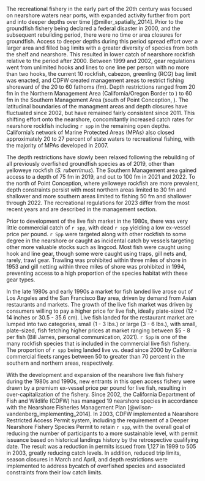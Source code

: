 The recreational fishery in the early part of the 20th century was focused on nearshore waters near ports, with expanded activity further from port and into deeper depths over time [@miller_spatially_2014]. Prior to the groundfish fishery being declared a federal disaster in 2000, and the subsequent rebuilding period, there were no time or area closures for groundfish. Access to deeper depths during this period spread effort over a larger area and filled bag limits with a greater diversity of species from both the shelf and nearshore. This resulted in lower catch of nearshore rockfish relative to the period after 2000. Between 1999 and 2002, gear regulations went from unlimited hooks and lines to one line per person with no more than two hooks, the current 10 rockfish, cabezon, greenling (RCG) bag limit was enacted, and CDFW created  management areas to restrict fishing shoreward of the 20 to 60 fathoms (fm). Depth restrictions ranged from 20 fm in the Northern Management Area (California/Oregon Border to \CapeM) to 60 fm in the Southern Management Area (south of Point Conception, \PtC). The latitudinal boundaries of the managment areas and depth closures have fluctuated since 2002, but have remained fairly consistent since 2011. This shifting effort onto the nearshore, concomitantly increased catch rates for nearshore rockfish including `r spp` in the remaining open depths. California's network of Marine Protected Areas (MPAs) also closed approximately 20 to 27 percent of state waters to recreational fishing, with the majority of MPAs developed in 2007.

The depth restrictions have slowly been relaxed following the rebuilding of all previously overfished groundfish species as of 2019, other than yelloweye rockfish (*S. ruberrimus*). The Southern Management area gained access to a depth of 75 fm in 2019, and out to 100 fm in 2021 and 2022. To the north of Point Conception, where yelloweye rockfish are more prevalent, depth constraints persist with most northern areas limited to 30 fm and shallower and more southern areas limited to fishing 50 fm and shallower through 2022.  The recreational regulations for 2023 differ from the most recent years and are described in the management section. 

Prior to development of the live fish market in the 1980s, there was very little commercial catch of `r spp`, with dead `r spp` yielding a low ex-vessel price per pound. `r Spp` were targeted along with other rockfish to some degree in the nearshore or caught as incidental catch by vessels targeting other more valuable stocks such as lingcod.  Most fish were caught using hook and line gear, though some were caught using traps, gill nets and, rarely, trawl gear. Trawling was prohibited within three miles of shore in 1953 and gill netting within three miles of shore was prohibited in 1994, preventing access to a high proportion of the species habitat with these gear types. 

In the late 1980s and early 1990s a market for fish landed live arose out of Los Angeles and the San Francisco Bay area, driven by demand from Asian restaurants and markets. The growth of the live fish market was driven by consumers willing to pay a higher price for live fish, ideally plate-sized (12 - 14 inches or 30.5 - 35.6 cm). Live fish landed for the restaurant market are lumped into two categories, small (1 - 3 lbs.) or large (3 - 6 lbs.), with small, plate-sized, fish fetching higher prices at market ranging between $5 - 8 per fish (Bill James, personal communication, 2021). `r Spp` is one of the many rockfish species that is included in the commercial live fish fishery. The proportion of `r spp` being landed live vs. dead since 2000 by California commercial fleets ranges between 50 to greater than 70 percent in the southern and northern areas, respectively. 
 
With the development and expansion of the nearshore live fish fishery during the 1980s and 1990s, new entrants in this open access fishery were drawn by a premium ex-vessel price per pound for live fish, resulting in over-capitalization of the fishery. Since 2002, the California Department of Fish and Wildlife (CDFW) has managed 19 nearshore species in accordance with the Nearshore Fisheries Management Plan [@wilson-vandenberg_implementing_2014]. In 2003, CDFW implemented a Nearshore Restricted Access Permit system, including the requirement of a Deeper Nearshore Fishery Species Permit to retain `r spp`, with the overall goal of reducing the number of participants to a more sustainable level, with permit issuance based on historical landings history by the retrospective qualifying date.  The result was a reduction in permits issued from 1,127 in 1999 to 505 in 2003, greatly reducing catch levels. In addition, reduced trip limits, season closures in March and April, and depth restrictions were implemented to address bycatch of overfished species and associated constraints from their low catch limits.   
 
 